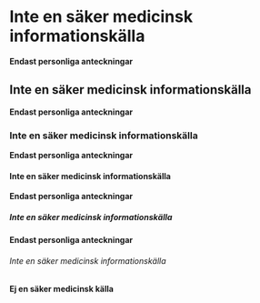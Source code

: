 # Inte en säker medicinsk informationskälla {.unnumbered}

**Endast personliga anteckningar**

## Inte en säker medicinsk informationskälla {.unnumbered}

**Endast personliga anteckningar**

### Inte en säker medicinsk informationskälla {.unnumbered}

**Endast personliga anteckningar**

#### Inte en säker medicinsk informationskälla {.unnumbered}

**Endast personliga anteckningar**

##### Inte en säker medicinsk informationskälla {.unnumbered}

**Endast personliga anteckningar**

###### Inte en säker medicinsk informationskälla {.unnumbered}

**Ej en säker medicinsk källa**
